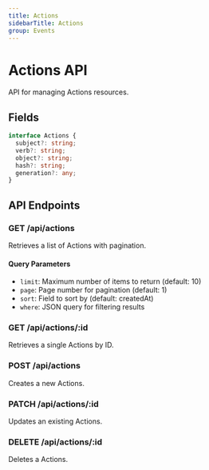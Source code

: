 ```yaml
---
title: Actions
sidebarTitle: Actions
group: Events
---
```



# Actions API

API for managing Actions resources.




## Fields

```typescript
interface Actions {
  subject?: string;
  verb?: string;
  object?: string;
  hash?: string;
  generation?: any;
}
```




## API Endpoints

### GET /api/actions
Retrieves a list of Actions with pagination.

#### Query Parameters
- `limit`: Maximum number of items to return (default: 10)
- `page`: Page number for pagination (default: 1)
- `sort`: Field to sort by (default: createdAt)
- `where`: JSON query for filtering results

### GET /api/actions/:id
Retrieves a single Actions by ID.

### POST /api/actions
Creates a new Actions.

### PATCH /api/actions/:id
Updates an existing Actions.

### DELETE /api/actions/:id
Deletes a Actions.

